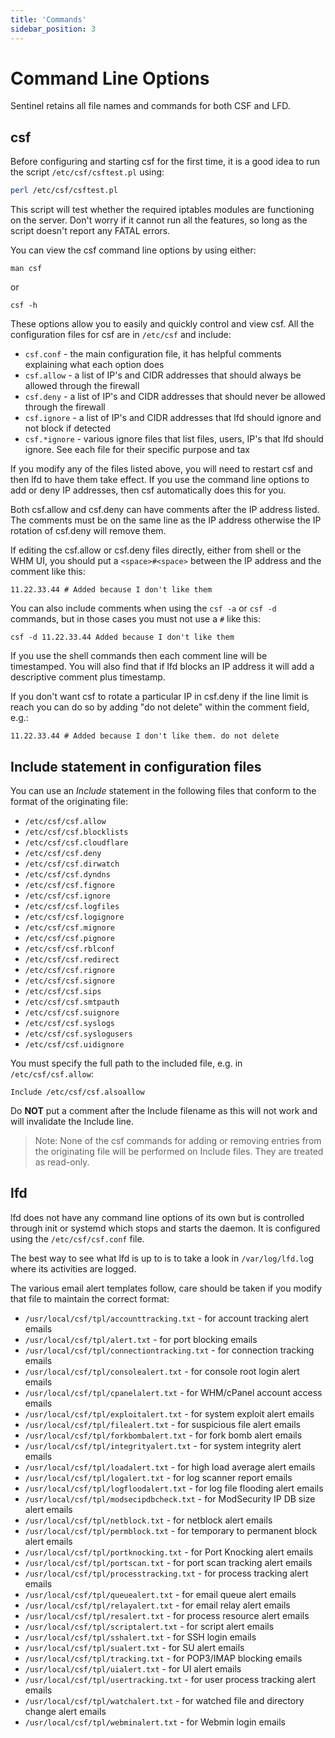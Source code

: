 ```yaml
---
title: 'Commands'
sidebar_position: 3
---
```


# Command Line Options

Sentinel retains all file names and commands for both CSF and LFD.

## csf

Before configuring and starting csf for the first time, it is a good idea to run the script `/etc/csf/csftest.pl` using:

```bash
perl /etc/csf/csftest.pl
```

This script will test whether the required iptables modules are functioning on the server. Don't worry if it cannot run all the features, so long as the script doesn't report any FATAL errors.

You can view the csf command line options by using either:

```
man csf
```

or 

```
csf -h
```

These options allow you to easily and quickly control and view csf. All the  configuration files for csf are in `/etc/csf` and include:

- `csf.conf`	- the main configuration file, it has helpful comments explaining
		  what each option does
- `csf.allow`	- a list of IP's and CIDR addresses that should always be allowed 
		  through the firewall
- `csf.deny`	- a list of IP's and CIDR addresses that should never be allowed
		  through the firewall
- `csf.ignore`	- a list of IP's and CIDR addresses that lfd should ignore and
		  not block if detected
- `csf.*ignore`	- various ignore files that list files, users, IP's that lfd
		  should ignore. See each file for their specific purpose and tax

If you modify any of the files listed above, you will need to restart csf and then lfd to have them take effect. If you use the command line options to add or deny IP addresses, then csf automatically does this for you.

Both csf.allow and csf.deny can have comments after the IP address listed. The comments must be on the same line as the IP address otherwise the IP rotation of csf.deny will remove them.

If editing the csf.allow or csf.deny files directly, either from shell or the WHM UI, you should put a `<space>#<space>` between the IP address and the comment like this:

```
11.22.33.44 # Added because I don't like them
```

You can also include comments when using the `csf -a` or `csf -d` commands, but in those cases you must not use a `#` like this:

```
csf -d 11.22.33.44 Added because I don't like them
```

If you use the shell commands then each comment line will be timestamped. You will also find that if lfd blocks an IP address it will add a descriptive comment plus timestamp.

If you don't want csf to rotate a particular IP in csf.deny if the line limit is reach you can do so by adding "do not delete" within the comment field, e.g.:

```
11.22.33.44 # Added because I don't like them. do not delete
```

## Include statement in configuration files

You can use an *Include* statement in the following files that conform to the format of the originating file:

- `/etc/csf/csf.allow`
- `/etc/csf/csf.blocklists`
- `/etc/csf/csf.cloudflare`
- `/etc/csf/csf.deny`
- `/etc/csf/csf.dirwatch`
- `/etc/csf/csf.dyndns`
- `/etc/csf/csf.fignore`
- `/etc/csf/csf.ignore`
- `/etc/csf/csf.logfiles`
- `/etc/csf/csf.logignore`
- `/etc/csf/csf.mignore`
- `/etc/csf/csf.pignore`
- `/etc/csf/csf.rblconf`
- `/etc/csf/csf.redirect`
- `/etc/csf/csf.rignore`
- `/etc/csf/csf.signore`
- `/etc/csf/csf.sips`
- `/etc/csf/csf.smtpauth`
- `/etc/csf/csf.suignore`
- `/etc/csf/csf.syslogs`
- `/etc/csf/csf.syslogusers`
- `/etc/csf/csf.uidignore`

You must specify the full path to the included file, e.g. in `/etc/csf/csf.allow`:

```
Include /etc/csf/csf.alsoallow
```

Do **NOT** put a comment after the Include filename as this will not work and will invalidate the Include line.

> Note: None of the csf commands for adding or removing entries from the originating file will be performed on Include files. They are treated as read-only.

## lfd

lfd does not have any command line options of its own but is controlled through init or systemd which stops and starts the daemon. It is configured using the `/etc/csf/csf.conf` file.

The best way to see what lfd is up to is to take a look in `/var/log/lfd.lo`g where its activities are logged.

The various email alert templates follow, care should be taken if you modify that file to maintain the correct format:

- `/usr/local/csf/tpl/accounttracking.txt` - for account tracking alert emails
- `/usr/local/csf/tpl/alert.txt` - for port blocking emails
- `/usr/local/csf/tpl/connectiontracking.txt` - for connection tracking emails
- `/usr/local/csf/tpl/consolealert.txt` - for console root login alert emails
- `/usr/local/csf/tpl/cpanelalert.txt` - for WHM/cPanel account access emails
- `/usr/local/csf/tpl/exploitalert.txt` - for system exploit alert emails
- `/usr/local/csf/tpl/filealert.txt` - for suspicious file alert emails
- `/usr/local/csf/tpl/forkbombalert.txt` - for fork bomb alert emails
- `/usr/local/csf/tpl/integrityalert.txt` - for system integrity alert emails
- `/usr/local/csf/tpl/loadalert.txt` - for high load average alert emails
- `/usr/local/csf/tpl/logalert.txt` - for log scanner report emails
- `/usr/local/csf/tpl/logfloodalert.txt` - for log file flooding alert emails
- `/usr/local/csf/tpl/modsecipdbcheck.txt` - for ModSecurity IP DB size alert emails
- `/usr/local/csf/tpl/netblock.txt` - for netblock alert emails
- `/usr/local/csf/tpl/permblock.txt` - for temporary to permanent block alert emails
- `/usr/local/csf/tpl/portknocking.txt` - for Port Knocking alert emails
- `/usr/local/csf/tpl/portscan.txt` - for port scan tracking alert emails
- `/usr/local/csf/tpl/processtracking.txt` - for process tracking alert emails
- `/usr/local/csf/tpl/queuealert.txt` - for email queue alert emails
- `/usr/local/csf/tpl/relayalert.txt` - for email relay alert emails
- `/usr/local/csf/tpl/resalert.txt` - for process resource alert emails
- `/usr/local/csf/tpl/scriptalert.txt` - for script alert emails
- `/usr/local/csf/tpl/sshalert.txt` - for SSH login emails
- `/usr/local/csf/tpl/sualert.txt` - for SU alert emails
- `/usr/local/csf/tpl/tracking.txt` - for POP3/IMAP blocking emails
- `/usr/local/csf/tpl/uialert.txt` - for UI alert emails
- `/usr/local/csf/tpl/usertracking.txt` - for user process tracking alert emails
- `/usr/local/csf/tpl/watchalert.txt` - for watched file and directory change alert emails
- `/usr/local/csf/tpl/webminalert.txt` - for Webmin login emails


